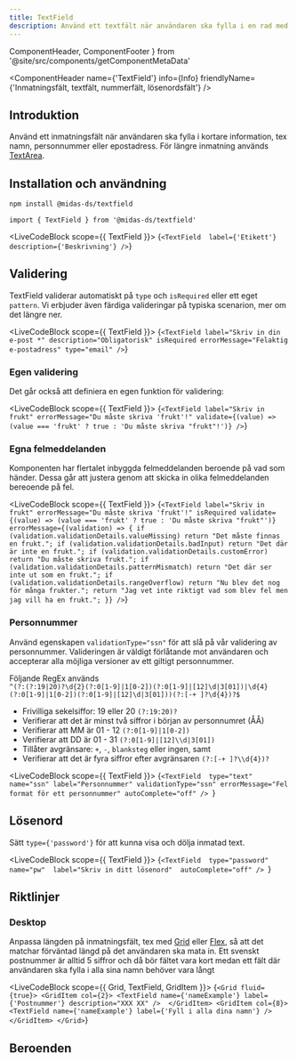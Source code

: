 ```yaml
---
title: TextField
description: Använd ett textfält när användaren ska fylla i en rad med text.
---
```


  ComponentHeader,
  ComponentFooter
} from '@site/src/components/getComponentMetaData'

<ComponentHeader
  name={'TextField'}
  info={Info}
  friendlyName={'Inmatningsfält, textfält, nummerfält, lösenordsfält'}
/>

## Introduktion

Använd ett inmatningsfält när användaren ska fylla i kortare information, tex namn, personnummer eller epostadress. För längre inmatning används [TextArea](./textarea.mdx).

## Installation och användning

```bash npm2yarn
npm install @midas-ds/textfield
```

```tsx
import { TextField } from '@midas-ds/textfield'
```

<LiveCodeBlock scope={{ TextField }}>
  {`<TextField 
    label={'Etikett'}
    description={'Beskrivning'}
/>`}
</LiveCodeBlock>

## Validering

TextField validerar automatiskt på `type` och `isRequired` eller ett eget `pattern`. Vi erbjuder även färdiga valideringar på typiska scenarion, mer om det längre ner.

<LiveCodeBlock scope={{ TextField }}>
  {`<TextField
    label="Skriv in din e-post *"
    description="Obligatorisk"
    isRequired
    errorMessage="Felaktig e-postadress"
    type="email"
/>`}
</LiveCodeBlock>

### Egen validering

Det går också att definiera en egen funktion för validering:

<LiveCodeBlock scope={{ TextField }}>
  {`<TextField
    label="Skriv in frukt"
    errorMessage="Du måste skriva 'frukt'!"
    validate={(value) => (value === 'frukt' ? true : 'Du måste skriva "frukt"!')}
/>`}
</LiveCodeBlock>

### Egna felmeddelanden

Komponenten har flertalet inbyggda felmeddelanden beroende på vad som händer. Dessa går att justera genom att skicka in olika felmeddelanden bereoende på fel.

<LiveCodeBlock scope={{ TextField }}>
  {`<TextField
    label="Skriv in frukt"
    errorMessage="Du måste skriva 'frukt'!"
    isRequired
    validate={(value) => (value === 'frukt' ? true : 'Du måste skriva "frukt"')}
    errorMessage={(validation) => {
        if (validation.validationDetails.valueMissing) return "Det måste finnas en frukt.";
        if (validation.validationDetails.badInput) return "Det där är inte en frukt.";
        if (validation.validationDetails.customError) return "Du måste skriva frukt.";
        if (validation.validationDetails.patternMismatch) return "Det där ser inte ut som en frukt.";
        if (validation.validationDetails.rangeOverflow) return "Nu blev det nog för många frukter.";
        return "Jag vet inte riktigt vad som blev fel men jag vill ha en frukt.";
    }}
/>`}
</LiveCodeBlock>

### Personnummer

Använd egenskapen `validationType="ssn"` för att slå på vår validering av personnummer. Valideringen är väldigt förlåtande mot användaren och accepterar alla möjliga versioner av ett giltigt personnummer.

Följande RegEx används <br /> `^(?:(?:19|20)?\d{2}(?:0[1-9]|1[0-2])(?:0[1-9]|[12]\d|3[01])|\d{4}(?:0[1-9]|1[0-2])(?:0[1-9]|[12]\d|3[01]))(?:[-+ ]?\d{4})?$`

- Frivilliga sekelsiffor: 19 eller 20 `(?:19:20)?`
- Verifierar att det är minst två siffror i början av personnumret (ÅÅ)
- Verifierar att MM är 01 - 12 `(?:0[1-9]|1[0-2])`
- Verifierar att DD är 01 - 31 `(?:0[1-9]|[12]\\d|3[01])`
- Tillåter avgränsare: `+`, `-`, `blanksteg` eller ingen, samt
- Verifierar att det är fyra siffror efter avgränsaren `(?:[-+ ]?\\d{4})?`

<LiveCodeBlock scope={{ TextField }}>
  {`<TextField 
    type="text"
    name="ssn"
    label="Personnummer"
    validationType="ssn"
    errorMessage="Fel format för ett personnummer"
    autoComplete="off"
/>
`}
</LiveCodeBlock>

## Lösenord

Sätt `type={'password'}` för att kunna visa och dölja inmatad text.

<LiveCodeBlock scope={{ TextField }}>
  {`<TextField 
    type="password" 
    name="pw" 
    label="Skriv in ditt lösenord" 
    autoComplete="off"
/>
`}
</LiveCodeBlock>

## Riktlinjer

### Desktop

Anpassa längden på inmatningsfält, tex med [Grid](./grid.mdx) eller [Flex](./flex.mdx), så att det matchar förväntad längd på det användaren ska mata in. Ett svenskt postnummer är alltid 5 siffror och då bör fältet vara kort medan ett fält där användaren ska fylla i alla sina namn behöver vara långt

<LiveCodeBlock scope={{ Grid, TextField, GridItem }}>
  {`<Grid fluid={true}>
    <GridItem col={2}>
      <TextField name={'nameExample'} label={'Postnummer'} description="XXX XX" /> 
    </GridItem>
    <GridItem col={8}>
      <TextField name={'nameExample'} label={'Fyll i alla dina namn'} /> 
    </GridItem>
</Grid>`}
</LiveCodeBlock>

## Beroenden

<ComponentFooter info={Info} />

